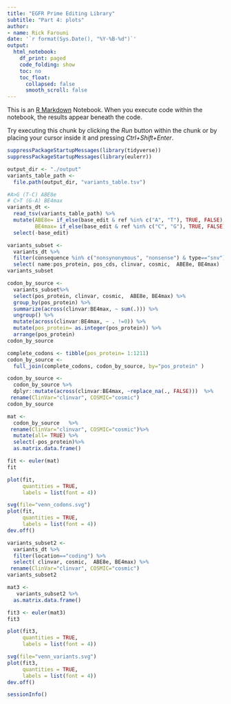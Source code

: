 ```yaml
---
title: "EGFR Prime Editing Library"
subtitle: "Part 4: plots"
author: 
- name: Rick Farouni
date: '`r format(Sys.Date(), "%Y-%B-%d")`'
output:
  html_notebook:
    df_print: paged
    code_folding: show
    toc: no
    toc_float: 
      collapsed: false
      smooth_scroll: false
---
```



This is an [R Markdown](http://rmarkdown.rstudio.com) Notebook. When you execute code within the notebook, the results appear beneath the code. 

Try executing this chunk by clicking the *Run* button within the chunk or by placing your cursor inside it and pressing *Ctrl+Shift+Enter*. 

```r
suppressPackageStartupMessages(library(tidyverse))
suppressPackageStartupMessages(library(eulerr))

```

```r
output_dir <- "./output"
variants_table_path <-
  file.path(output_dir, "variants_table.tsv")
```

```r
#A>G (T-C) ABE8e
# C>T (G-A) BE4max
variants_dt <-
  read_tsv(variants_table_path) %>%
  mutate(ABE8e= if_else(base_edit & ref %in% c("A", "T"), TRUE, FALSE),
         BE4max= if_else(base_edit & ref %in% c("C", "G"), TRUE, FALSE)) %>%
  select(-base_edit) 
```

```r

variants_subset <-
  variants_dt %>%
  filter(consequence %in% c("nonsynonymous", "nonsense") & type=="snv") %>%
  select( name:pos_protein, pos_cds, clinvar, cosmic,  ABE8e, BE4max)
variants_subset
```



```r
codon_by_source <-
  variants_subset%>%
  select(pos_protein, clinvar, cosmic,  ABE8e, BE4max) %>%
  group_by(pos_protein) %>%
  summarize(across(clinvar:BE4max, ~ sum(.))) %>%
  ungroup() %>%
  mutate(across(clinvar:BE4max, ~ . !=0)) %>%
  mutate(pos_protein= as.integer(pos_protein)) %>%
  arrange(pos_protein)
codon_by_source 
```



```r
complete_codons <- tibble(pos_protein= 1:1211)
codon_by_source <- 
  full_join(complete_codons, codon_by_source, by="pos_protein" )

codon_by_source <-
  codon_by_source %>% 
  dplyr::mutate(across(clinvar:BE4max, ~replace_na(., FALSE)))  %>% 
 rename(ClinVar="clinvar", COSMIC="cosmic")
codon_by_source
```
```r
mat <-
  codon_by_source   %>% 
 rename(ClinVar="clinvar", COSMIC="cosmic")%>%
  mutate(all= TRUE) %>%
  select(-pos_protein)%>%
  as.matrix.data.frame()
```


```r
fit <- euler(mat)
fit
```
```r
plot(fit, 
     quantities = TRUE,   
     labels = list(font = 4))
```

```r
svg(file="venn_codons.svg")
plot(fit,
     quantities = TRUE,
     labels = list(font = 4))
dev.off()
```


```r
variants_subset2 <-
  variants_dt %>%
  filter(location=="coding") %>%
  select( clinvar, cosmic,  ABE8e, BE4max) %>% 
 rename(ClinVar="clinvar", COSMIC="cosmic")
variants_subset2
```




```r
mat3 <-
   variants_subset2 %>%
  as.matrix.data.frame()
```


```r
fit3 <- euler(mat3)
fit3
```




```r
plot(fit3, 
     quantities = TRUE,   
     labels = list(font = 4))
```

```r
svg(file="venn_variants.svg")
plot(fit3,
     quantities = TRUE,
     labels = list(font = 4))
dev.off()
```

```r
sessionInfo()
```